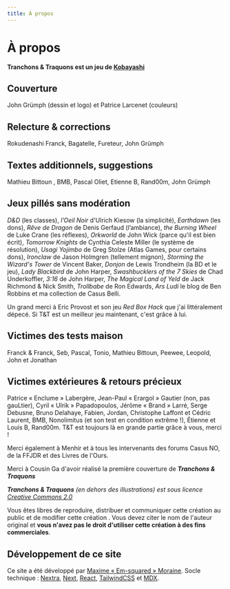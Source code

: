 ```yaml
---
title: À propos
---
```


# À propos

**Tranchons & Traquons est un jeu de [Kobayashi](https://livresdelours.blogspot.com/)**

## Couverture

John Grümph (dessin et logo) et Patrice Larcenet (couleurs)

## Relecture & corrections

Rokudenashi Franck, Bagatelle, Fureteur, John Grümph

## Textes additionnels, suggestions

Mathieu Bittoun , BMB, Pascal Oliet, Etienne B, Rand00m, John Grümph

## Jeux pillés sans modération

_D&D_ (les classes), _l’Oeil Noir_ d'Ulrich Kiesow (la simplicité), _Earthdawn_ (les dons), _Rêve de Dragon_ de Denis Gerfaud (l’ambiance), _the Burning Wheel_ de Luke Crane (les réflexes), _Orkworld_ de John Wick (parce qu'il est bien écrit), _Tomorrow Knights_ de Cynthia Celeste Miller (le système de résolution), _Usagi Yojimbo_ de Greg Stolze (Atlas Games, pour certains dons), _Ironclaw_ de Jason Holmgren (tellement mignon), _Storming the Wizard's Tower_ de Vincent Baker, _Donjon_ de Lewis Trondheim (la BD et le jeu), _Lady Blackbird_ de John Harper, _Swashbucklers of the 7 Skies_ de Chad Underkoffler, _3:16_ de John Harper, _The Magical Land of Yeld_ de Jack Richmond & Nick Smith, _Trollbabe_ de Ron Edwards, _Ars Ludi_ le blog de Ben Robbins et ma collection de Casus Belli.

Un grand merci à Eric Provost et son jeu _Red Box Hack_ que j'ai littéralement dépecé. Si T&T est un meilleur jeu maintenant, c'est grâce à lui.

## Victimes des tests maison

Franck & Franck, Seb, Pascal, Tonio, Mathieu Bittoun, Peewee, Leopold, John et Jonathan

## Victimes extérieures & retours précieux

Patrice « Enclume » Labergère, Jean-Paul « Erargol » Gautier (non, pas gauLtier), Cyril « Ulrik » Papadopoulos, Jérôme « Brand » Larré, Serge Debusne, Bruno Delahaye, Fabien, Jordan, Christophe Laffont et Cédric Laurent, BMB, Nonolimitus (et son test en condition extrême !), Étienne et Louis B, Rand00m. T&T est toujours là en grande partie grâce à vous, merci !

Merci également à Menhir et à tous les intervenants des forums Casus NO, de la FFJDR et des Livres de l'Ours.

Merci à Cousin Ga d'avoir réalisé la première couverture de **_Tranchons & Traquons_**

_**Tranchons & Traquons** (en dehors des illustrations) est sous licence [Creative Commons 2.0](https://creativecommons.org/licenses/by-nc/2.0/fr/)_

Vous êtes libres de reproduire, distribuer et communiquer cette création au public et de modifier cette création . Vous devez citer le nom de l'auteur original et **vous n'avez pas le droit d'utiliser cette création à des fins commerciales**.

## Développement de ce site

Ce site a été développé par [Maxime « Em-squared » Moraine](https://emsquared.me). Socle technique : [Nextra](https://nextra.site/), [Next](https://nextjs.org/), [React](https://react.dev/), [TailwindCSS](https://tailwindcss.com/) et [MDX](https://mdxjs.com/).
